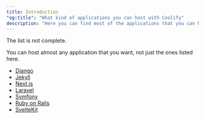 ```yaml
---
title: Introduction
"og:title": "What kind of applications you can host with Coolify"
description: "Here you can find most of the applications that you can host with Coolify."
---
```


<Tip>
The list is not complete.

You can host almost any application that you want, not just the ones listed here.

</Tip>

- [Django](/resources/applications/django)
- [Jekyll](/resources/applications/jekyll)
- [Next.js](/resources/applications/nextjs)
- [Laravel](/resources/applications/laravel)
- [Symfony](/resources/applications/symfony)
- [Ruby on Rails](/resources/applications/rails)
- [SvelteKit](/resources/applications/svelte-kit)
